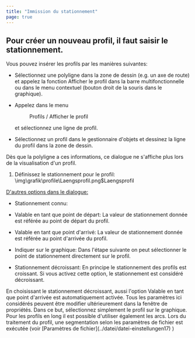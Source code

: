 ```yaml
---
title: "Immission du stationnement"
page: true
---
```

## Pour cr&#233;er un nouveau profil, il faut saisir le stationnement. 
Vous pouvez ins&#233;rer les profils par les mani&#232;res suivantes:

- S&#233;lectionnez une polyligne dans la zone de dessin (e.g. un axe de route) et appelez la fonction <Bold> Afficher le profil </Bold>  dans la barre multifonctionnelle ou dans le menu contextuel (bouton droit de la souris dans le graphique).

- Appelez dans le menu <Menu>Profils / Afficher le profil</Menu>  et s&#233;lectionnez une ligne de profil.

- S&#233;lectionnez un profil dans le <Bold> gestionnaire d&#39;objets </Bold>  et dessinez la ligne du profil dans la zone de dessin.




<Success>
D&#232;s que la polyligne a ces informations, ce dialogue ne s&#39;affiche plus lors de la visualisation d&#39;un profil.
</Success>



1. D&#233;finissez le stationnement pour le profil:<Image>\img\grafik\profile\Laengsprofil.png$Laengsprofil</Image>

 <U>  <Bold> D&#39;autres options dans le dialogue: </Bold>  </U> 

- <Bold> Stationnement connu: </Bold>  

- <Bold> Valable en tant que point de d&#233;part: </Bold>  La valeur de stationnement donn&#233;e est r&#233;f&#233;r&#233;e au point de d&#233;part du profil.

- <Bold> Valable en tant que point d&#39;arriv&#233;: </Bold>  La valeur de stationnement donn&#233;e est r&#233;f&#233;r&#233;e au point d&#39;arriv&#233;e du profil.

- <Bold> Indiquer sur le graphique: </Bold>  Dans l&#39;&#233;tape suivante on peut s&#233;lectionner le point de stationnement directement sur le profil.



- <Bold> Stationnement d&#233;croissant: </Bold>  En principe le stationnement des profils est croissant. Si vous activez cette option, le stationnement est consid&#233;r&#233; d&#233;croissant. 



<Success>
En choisissant le stationnement d&#233;croissant, aussi l&#39;option  <Bold> Valable en tant que point d&#39;arriv&#233;e </Bold>  est automatiquement activ&#233;e.
</Success>


<Success>
Tous les param&#232;tres ici consid&#233;r&#233;s peuvent &#234;tre modifier ult&#233;rieurement dans la fen&#234;tre de propri&#233;t&#233;s. Dans ce but, s&#233;lectionnez simplement le profil sur le graphique.
</Success>

<Success>
Pour les profils en long il est possible d&#39;utiliser &#233;galement les arcs. Lors du traitement du profil, une segmentation selon les param&#232;tres de fichier est ex&#233;cut&#233;e (voir [Param&#232;tres de fichier](../datei/datei-einstellungen17)
)
</Success>

